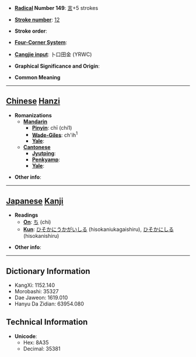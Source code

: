 * '''[[Wiktionary:Chinese radical index| Radical]] Number 149''': [[Wiktionary:Chinese radical index 言|言]]+5 strokes

* '''[[Wiktionary:Chinese total strokes index|Stroke number]]''': [[Wiktionary:Chinese total strokes index 12|12]]

* '''Stroke order''': 

* '''[[Wiktionary:Chinese four corner index|Four-Corner System]]''': 

* '''[[Wiktionary:Chinese Cangjie index|Cangjie input]]''': 卜口田金 (YRWC)

* '''Graphical Significance and Origin''': 

* '''Common Meaning'''

----

== [[Chinese]] [[Hanzi]] ==

* '''Romanizations'''
** '''[[Mandarin]]'''
*** '''[[Pinyin]]''': chī (chi1)
*** '''[[Wade-Giles]]''': ch'ih<sup>1</sup>
*** '''[[Yale]]''': 
** '''[[Cantonese]]'''
*** '''[[Jyutping]]''':
*** '''[[Penkyamp]]''': 
*** '''[[Yale]]''': 

* '''Other info''': 

----

== [[Japanese]] [[Kanji]] ==

* '''Readings'''
** '''[[On]]''': [[ち]] (chi)
** '''[[Kun]]''': [[ひそかにうかがいしる]] (hisokaniukagaishiru), [[ひそかにしる]] (hisokanishiru)

* '''Other info''':  

----

== Dictionary Information ==

* KangXi: 1152.140
* Morobashi: 35327
* Dae Jaweon: 1619.010
* Hanyu Da Zidian: 63954.080

== Technical Information ==

* '''Unicode''':
** Hex: 8A35
** Decimal: 35381